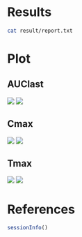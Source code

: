 # Results

```bash
cat result/report.txt
```

# Plot

## AUClast

![](Rplots.png)
![](Rplots1.png)

## Cmax

![](Rplots2.png)
![](Rplots3.png)

## Tmax

![](Rplots4.png) 
![](Rplots5.png)



# References

```r
sessionInfo()
```

